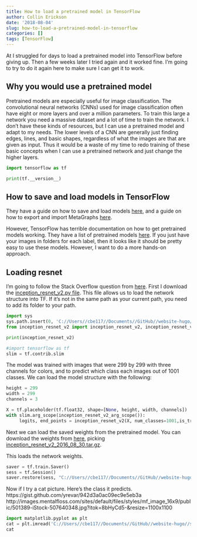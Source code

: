 ```yaml
---
title: How to load a pretrained model in TensorFlow
author: Collin Erickson
date: '2018-08-04'
slug: how-to-load-a-pretrained-model-in-tensorflow
categories: []
tags: [TensorFlow]
---
```


At I struggled for days to load a pretrained model into
TensorFlow before giving up.
Then a few weeks later I tried again and it worked fine.
I'm going to try to do it again here to make sure
I can get it to work.

## Why you would use a pretrained model

Pretrained models are especially useful for image classification.
The convolutional neural networks (CNNs) used for image classification
often have eight or more layers and over a million parameters.
To train this large a network you need a massive dataset
and a lot of time to train the network.
I don't have these kinds of resources,
but I can use a pretrained model and adapt to my needs.
The lower levels of a CNN are generally just finding
edges, lines, and basic shapes, regardless of what the
images are that are given as input.
Thus it would be a waste of my time to redo training of
these basic concepts when I can use a pretrained network
and just change the higher layers.

```python
import tensorflow as tf
```

```python
print(tf.__version__)
```

## How to save and load models in TensorFlow

They have a guide on how to save and load models
[here](https://www.tensorflow.org/guide/saved_model),
and a guide on how to export and import MetaGraphs
[here](https://www.tensorflow.org/api_guides/python/meta_graph).


However, TensorFlow has terrible documentation on how to get
pretrained models working.
They have a list of pretrained models
[here](https://github.com/tensorflow/models/tree/master/research/slim).
If you just have your images in folders for each label,
then it looks like it should be pretty easy to use these models.
However, I want to do a more hands-on approach.


## Loading resnet

I'm going to follow the Stack Overflow question from
[here](https://stackoverflow.com/questions/39969751/how-to-load-pre-trained-tensorflow-model-named-inception-by-google/43677411).
First I download the 
[inception_resnet_v2.py file](https://github.com/tensorflow/models/blob/master/research/slim/nets/inception_resnet_v2.py).
This file allows us to load the network structure into TF.
If it's not in the same path as your current path,
you need to add its folder to your path.

```python
import sys
sys.path.insert(0, 'C://Users//cbe117//Documents//GitHub//website-hugo//static//post//2018-08-04-how-to-load-a-pretrained-model-in-tensorflow')
from inception_resnet_v2 import inception_resnet_v2, inception_resnet_v2_arg_scope
```


```python
print(inception_resnet_v2)
```

```python
#import tensorflow as tf
slim = tf.contrib.slim
```


The model was trained with images that were 299 by 299
with three channels for colors, and to predict which class each
images out of 1001 classes.
We can load the model structure with the following:

```python
height = 299
width = 299
channels = 3

X = tf.placeholder(tf.float32, shape=[None, height, width, channels])
with slim.arg_scope(inception_resnet_v2_arg_scope()):
     logits, end_points = inception_resnet_v2(X, num_classes=1001,is_training=False)
```


Next we can load the saved weights from the pretrained model.
You can download the weights from 
[here](https://github.com/tensorflow/models/tree/master/research/slim),
picking [inception_resnet_v2_2016_08_30.tar.gz](http://download.tensorflow.org/models/inception_resnet_v2_2016_08_30.tar.gz).

This loads the network weights.

```python
saver = tf.train.Saver()
sess = tf.Session()
saver.restore(sess, "C://Users//cbe117//Documents//GitHub//website-hugo//static//post//2018-08-04-how-to-load-a-pretrained-model-in-tensorflow//inception_resnet_v2_2016_08_30.ckpt")
```


Now if I try a cat picture.
Here's the class it predicts.
https://gist.github.com/yrevar/942d3a0ac09ec9e5eb3a
http://images.mentalfloss.com/sites/default/files/styles/mf_image_16x9/public/501389-iStock-507640348.jpg?itok=8bHyCd5-&resize=1100x1100
```python
import matplotlib.pyplot as plt
cat = plt.imread('C://Users//cbe117//Documents//GitHub//website-hugo//static//post//2018-08-04-how-to-load-a-pretrained-model-in-tensorflow//cat.jpg')
cat
```

